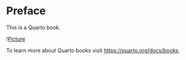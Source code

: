 # Preface {.unnumbered}

This is a Quarto book.

\![Picture](https://www.nga.gov/collection/art-object-page.4881.htmlhttps://www.nga.gov/collection/art-object-page.4881.html)

To learn more about Quarto books visit <https://quarto.org/docs/books>.
